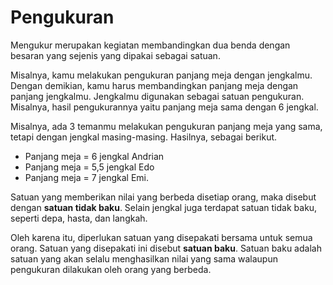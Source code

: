 # Pengukuran

Mengukur merupakan kegiatan membandingkan dua benda dengan besaran yang sejenis yang dipakai sebagai satuan.

Misalnya, kamu melakukan pengukuran panjang meja dengan jengkalmu. Dengan demikian, kamu harus membandingkan panjang meja dengan panjang jengkalmu. Jengkalmu digunakan sebagai satuan pengukuran. Misalnya, hasil pengukurannya yaitu panjang meja sama dengan 6 jengkal.

Misalnya, ada 3 temanmu melakukan pengukuran panjang meja yang sama, tetapi dengan jengkal masing-masing. Hasilnya, sebagai berikut.

- Panjang meja = 6 jengkal Andrian
- Panjang meja = 5,5 jengkal Edo
- Panjang meja = 7 jengkal Emi.

Satuan yang memberikan nilai yang berbeda disetiap orang, maka disebut dengan **satuan tidak baku**. Selain jengkal juga terdapat satuan tidak baku, seperti depa, hasta, dan langkah.

Oleh karena itu, diperlukan satuan yang disepakati bersama untuk semua orang. Satuan yang disepakati ini disebut **satuan baku**. Satuan baku adalah satuan yang akan selalu menghasilkan nilai yang sama walaupun pengukuran dilakukan oleh orang yang berbeda.
